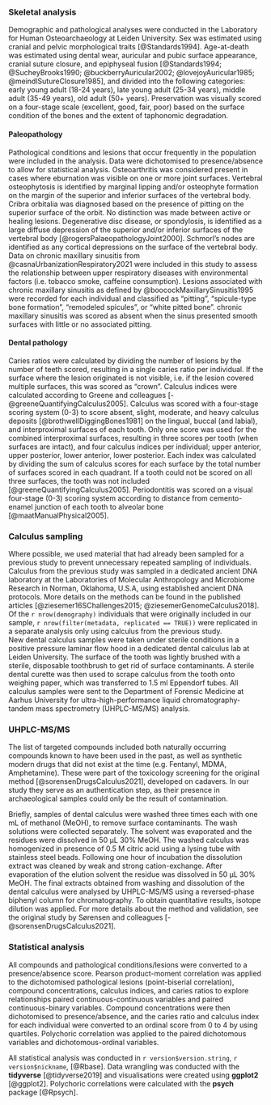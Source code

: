 ### Skeletal analysis

<!-- methods for age, sex, and stature estimation -->
Demographic and pathological analyses were conducted in the Laboratory for Human
Osteoarchaeology at Leiden University. Sex was estimated using cranial
and pelvic morphological traits [@Standards1994]. Age-at-death was estimated using
dental wear,
auricular and pubic surface appearance, cranial suture closure, and epiphyseal fusion 
[@Standards1994; @SucheyBrooks1990; @buckberryAuricular2002; @lovejoyAuricular1985; @meindlSutureClosure1985],
and divided into the following categories:
early young adult (18-24 years), late young adult (25-34 years), middle adult
(35-49 years), old adult (50+ years). Preservation was visually scored on a
four-stage scale (excellent, good, fair, poor) based on the surface condition of
the bones and the extent of taphonomic degradation.

#### Paleopathology

Pathological conditions and lesions that occur frequently in the population were
included in the analysis. Data were
dichotomised to presence/absence to allow for statistical analysis.
Osteoarthritis was considered present in cases where eburnation was visible
on one or more joint surfaces.
Vertebral osteophytosis is identified by marginal lipping and/or osteophyte
formation on the margin of the superior and inferior surfaces of the vertebral
body.
Cribra orbitalia was diagnosed based on the presence of pitting on the superior
surface of the orbit. No distinction was made between active or healing lesions.
Degenerative disc disease, or spondylosis, is identified as a large diffuse
depression of the
superior and/or inferior surfaces of the vertebral body [@rogersPalaeopathologyJoint2000].
Schmorl's nodes are identified as any cortical depressions on the surface of
the vertebral body.
Data on chronic maxillary sinusitis from @casnaUrbanizationRespiratory2021 were
included in this study to assess the relationship between upper respiratory
diseases with environmental factors (i.e. tobacco smoke, caffeine consumption).
Lesions associated with chronic maxillary sinusitis as defined by
@boocockMaxillarySinusitis1995 were
recorded for each individual and classified as "pitting", "spicule-type bone
formation", "remodeled spicules", or "white pitted bone".
chronic maxillary sinusitis was scored as absent
when the sinus presented smooth surfaces with little or no associated pitting.

#### Dental pathology

Caries ratios were calculated by dividing the number of lesions by the number
of teeth scored, resulting in a single caries ratio per individual. If the surface
where the lesion originated is not visible, i.e. if the lesion covered multiple
surfaces, this was scored as "crown".
Calculus indices were calculated according to Greene and colleagues [-@greeneQuantifyingCalculus2005].
Calculus was scored with a four-stage scoring system (0-3) to score absent, slight,
moderate, and heavy calculus deposits [@brothwellDiggingBones1981]
on the lingual, buccal (and labial), and interproximal surfaces of each tooth. Only
one score was used for the combined interproximal surfaces, resulting in three
scores per tooth (when surfaces are intact), and four calculus indices per individual;
upper anterior, upper posterior, lower anterior, lower posterior.
Each index was calculated by dividing
the sum of calculus scores for each surface by the total number of surfaces scored
in each quadrant. If a tooth could not be scored on all three surfaces, the tooth
was not included [@greeneQuantifyingCalculus2005].
Periodontitis was scored on a visual four-stage (0-3) scoring system according to
distance from cemento-enamel junction of each tooth to alveolar bone [@maatManualPhysical2005].

### Calculus sampling

Where possible, we used material that had already been sampled for a previous
study to prevent unnecessary repeated sampling of individuals. 
Calculus from the previous study was
sampled in a dedicated ancient DNA laboratory at the Laboratories of Molecular
Anthropology and Microbiome Research in Norman, Oklahoma, U.S.A,
using established ancient DNA protocols. More details on the methods can be found
in the published articles
[@ziesemer16SChallenges2015; @ziesemerGenomeCalculus2018]. 
Of the `r nrow(demography)` individuals that were originally included in our sample,
`r nrow(filter(metadata, replicated == TRUE))`
were replicated in a separate analysis only using calculus from the previous study.  
New dental calculus samples were taken under sterile conditions in a positive
pressure laminar flow hood in a dedicated dental calculus lab at Leiden University.
The surface of the tooth was lightly brushed with a sterile, disposable toothbrush
to get rid of surface contaminants. A sterile dental curette was then used to
scrape calculus from the tooth onto weighing paper, which was transferred to 1.5 ml
Eppendorf tubes.
All calculus samples were sent to the Department of Forensic Medicine at Aarhus University
for ultra-high-performance liquid chromatography-tandem mass spectrometry (UHPLC-MS/MS)
analysis.

### UHPLC-MS/MS

The list of targeted compounds included both naturally occurring compounds known
to have been used in the past, as well as synthetic modern drugs that did not exist
at the time (e.g. Fentanyl, MDMA, Amphetamine). These were part of the toxicology
screening for the original method [@sorensenDrugsCalculus2021],
developed on cadavers. In our study they serve as an authentication step, as their
presence in archaeological samples could only be the result of contamination.

Briefly, samples of dental calculus were washed three times each with one mL of
methanol (MeOH), to remove surface contaminants. The wash solutions were collected
separately. The solvent was
evaporated and the residues were dissolved in 50 µL 30% MeOH.
The washed calculus was homogenized in presence of 0.5 M citric acid using a lysing
tube with stainless steel beads. Following one hour of incubation the dissolution
extract was cleaned by weak and strong cation-exchange. After evaporation of the
elution solvent the residue was dissolved in 50 µL 30% MeOH.
The final extracts obtained from washing and dissolution of the dental calculus were
analysed by UHPLC-MS/MS using a reversed-phase biphenyl column for chromatography.
To obtain quantitative results, isotope dilution was applied.
For more details about the method and validation, see the original study by
Sørensen and colleagues [-@sorensenDrugsCalculus2021].

### Statistical analysis

All compounds and pathological conditions/lesions were converted to a presence/absence
score. Pearson product-moment correlation was applied to the
dichotomised pathological lesions (point-biserial correlation),
compound concentrations, calculus indices, and caries ratios to explore relationships
paired continuous-continuous variables and paired continuous-binary variables.
Compound concentrations were then dichotomised to presence/absence, and
the caries ratio and calculus index for each individual were converted to an
ordinal score from 0 to 4 by using quartiles. Polychoric correlation was applied
to the paired dichotomous variables and dichotomous-ordinal variables.
<!--Median periodontal scores were calculated for each individual. -->

All statistical analysis was conducted in `r version$version.string`,
`r version$nickname`, [@Rbase]. Data wrangling was conducted with the **tidyverse**
[@tidyverse2019] and visualisations were created using **ggplot2** [@ggplot2].
Polychoric correlations were calculated with the **psych** package [@Rpsych].

